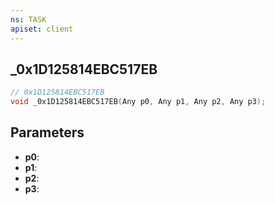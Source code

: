 ```yaml
---
ns: TASK
apiset: client
---
```

## _0x1D125814EBC517EB

```c
// 0x1D125814EBC517EB
void _0x1D125814EBC517EB(Any p0, Any p1, Any p2, Any p3);
```


## Parameters
* **p0**:
* **p1**:
* **p2**:
* **p3**: